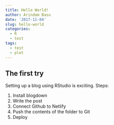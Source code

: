 ```yaml
---
title: Hello World!
author: Arindam Basu
date: '2017-11-04'
slug: hello-world
categories:
  - R
  - test
tags:
  - test
  - plot
---
```


## The first try

Setting up a blog using RStudio is exciting. 
Steps:

1. Install blogdown
2. Write the post 
3. Connect Github to Netlify
4. Push the contents of the folder to Git
5. Deploy


